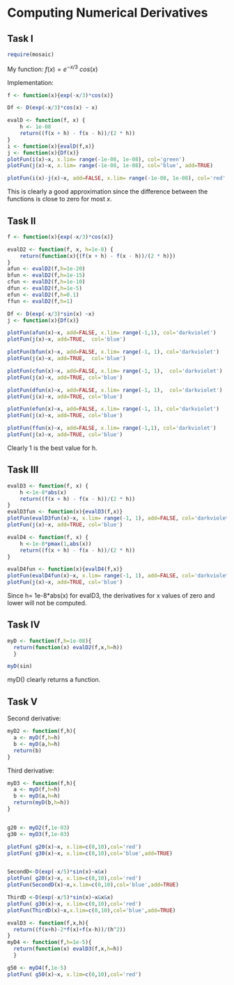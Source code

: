 Computing Numerical Derivatives
========

## Task I

```r
require(mosaic)
```

My function: $f(x) = e^{-x/3} \ cos(x)$

Implementation:
```r
f <- function(x){exp(-x/3)*cos(x)}

Df <- D(exp(-x/3)*cos(x) ~ x)

evalD <- function(f, x) {
    h <- 1e-08  
    return((f(x + h) - f(x - h))/(2 * h))
}
i <- function(x){evalD(f,x)}
j <- function(x){Df(x)}
plotFun(i(x)~x, x.lim= range(-1e-08, 1e-08), col='green')
plotFun(j(x)~x, x.lim= range(-1e-08, 1e-08), col='blue', add=TRUE)

plotFun(i(x)-j(x)~x, add=FALSE, x.lim= range(-1e-08, 1e-08), col='red' )
```
This is clearly a good approximation since the difference between the functions is close to zero for most $x$.



## Task II

```r
f <- function(x){exp(-x/3)*cos(x)}

evalD2 <- function(f, x, h=1e-8) {
    return(function(x){(f(x + h) - f(x - h))/(2 * h)})
}
afun <- evalD2(f,h=1e-20)
bfun <- evalD2(f,h=1e-15)
cfun <- evalD2(f,h=1e-10)
dfun <- evalD2(f,h=1e-5)
efun <- evalD2(f,h=0.1)
ffun <- evalD2(f,h=1)

Df <- D(exp(-x/3)*sin(x) ~x)
j <- function(x){Df(x)}

```

```r
plotFun(afun(x)~x, add=FALSE, x.lim= range(-1,1), col='darkviolet')
plotFun(j(x)~x, add=TRUE,  col='blue')
```

```r
plotFun(bfun(x)~x, add=FALSE, x.lim= range(-1, 1), col='darkviolet')
plotFun(j(x)~x, add=TRUE,  col='blue')
```

```r
plotFun(cfun(x)~x, add=FALSE, x.lim= range(-1, 1),  col='darkviolet')
plotFun(j(x)~x, add=TRUE, col='blue')
```

```r
plotFun(dfun(x)~x, add=FALSE, x.lim= range(-1, 1),  col='darkviolet')
plotFun(j(x)~x, add=TRUE, col='blue')
```

```r
plotFun(efun(x)~x, add=FALSE, x.lim= range(-1, 1), col='darkviolet')
plotFun(j(x)~x, add=TRUE, col='blue')
```

```r
plotFun(ffun(x)~x, add=FALSE, x.lim= range(-1,1), col='darkviolet')
plotFun(j(x)~x, add=TRUE, col='blue')
```


Clearly 1 is the best value for h.


## Task III
```r
evalD3 <- function(f, x) {
    h <-1e-8*abs(x)
    return((f(x + h) - f(x - h))/(2 * h))
}
evalD3fun <- function(x){evalD3(f,x)}
plotFun(evalD3fun(x)~x, x.lim= range(-1, 1), add=FALSE, col='darkviolet')
plotFun(j(x)~x, add=TRUE, col='blue')
```

```r
evalD4 <- function(f, x) {
    h <-1e-8*pmax(1,abs(x)) 
    return((f(x + h) - f(x - h))/(2 * h))
}

evalD4fun <- function(x){evalD4(f,x)}
plotFun(evalD4fun(x)~x, x.lim= range(-1, 1), add=FALSE, col='darkviolet')
plotFun(j(x)~x, add=TRUE, col='blue')
```

Since h= 1e-8*abs(x) for evalD3, the derivatives for x values of zero and lower will not be computed.



## Task IV
```r
myD <- function(f,h=1e-08){
  return(function(x) evalD2(f,x,h=h))
  }

myD(sin)
```
myD() clearly returns a function.


## Task V
Second derivative:
```r
myD2 <- function(f,h){
  a <- myD(f,h=h)
  b <- myD(a,h=h)
  return(b)
}
```
Third derivative:
```r
myD3 <- function(f,h){
  a <- myD(f,h=h)
  b <- myD(a,h=h)
  return(myD(b,h=h))
}


g20 <- myD2(f,1e-03) 
g30 <- myD3(f,1e-03) 

plotFun( g20(x)~x, x.lim=c(0,10),col='red')
plotFun( g30(x)~x, x.lim=c(0,10),col='blue',add=TRUE)


SecondD<-D(exp(-x/5)*sin(x)~x&x)
plotFun( g20(x)~x, x.lim=c(0,10),col='red')
plotFun(SecondD(x)~x,x.lim=c(0,10),col='blue',add=TRUE)

```

```r
ThirdD <-D(exp(-x/5)*sin(x)~x&x&x)
plotFun( g30(x)~x, x.lim=c(0,10),col='red')
plotFun(ThirdD(x)~x,x.lim=c(0,10),col='blue',add=TRUE)
```

```r

evalD3 <- function(f,x,h){
  return((f(x+h)-2*f(x)+f(x-h))/(h^2))
}
myD4 <- function(f,h=1e-5){
  return(function(x) evalD3(f,x,h=h))
  }

g50 <- myD4(f,1e-5)
plotFun( g50(x)~x, x.lim=c(0,10),col='red')
```

